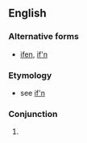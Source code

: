 ==English==

===Alternative forms===
* [[ifen]], [[if'n]]

===Etymology===
* see [[if'n]]

===Conjunction===
{{en-con}}

# {{nonstandard form of|if|lang=en}}
